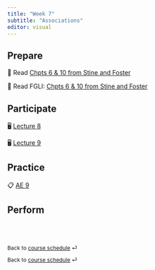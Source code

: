 ```yaml
---
title: "Week 7"
subtitle: "Associations"
editor: visual
---
```


## Prepare

📖 Read [Chpts 6 & 10 from Stine and Foster](https://www.pearson.com/store/en-us/pearsonplus/p/9780137399727.html)

📖 Read FGLI: [Chpts 6 & 10 from Stine and Foster](https://portal.mypearson.com/course-home/handout/sturdevant21135/Student_Registration_Handout_sturdevant21135.pdf)

## Participate

🖥️ [Lecture 8](/slides/lect_08.html)

🖥️ [Lecture 9](/slides/lect_09.html)

## Practice

📋 [AE 9](/ae/ae-9.html)

## Perform

<br><br>

::: {style="font-size: 0.875em;"}
Back to [course schedule](/ "Course schedule") ⏎
:::

::: {style="font-size: 0.875em;"}
Back to [course schedule](/ "Course schedule") ⏎
:::
